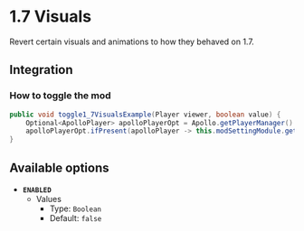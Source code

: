 # 1.7 Visuals

Revert certain visuals and animations to how they behaved on 1.7.

## Integration

### How to toggle the mod

```java
public void toggle1_7VisualsExample(Player viewer, boolean value) {
    Optional<ApolloPlayer> apolloPlayerOpt = Apollo.getPlayerManager().getPlayer(viewer.getUniqueId());
    apolloPlayerOpt.ifPresent(apolloPlayer -> this.modSettingModule.getOptions().set(apolloPlayer, ModOneSevenVisuals.ENABLED, value));
}
```

## Available options

- __`ENABLED`__
    - Values
        - Type: `Boolean`
        - Default: `false`

